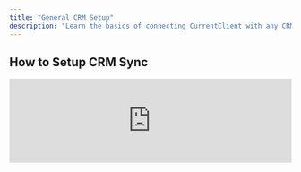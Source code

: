 ```yaml
---
title: "General CRM Setup"
description: "Learn the basics of connecting CurrentClient with any CRM system"
---
```


## How to Setup CRM Sync

<iframe 
  src="https://www.loom.com/embed/75b30c3bd6a943ab8659d1e468c57f16" 
  width="100%" 
  height={400}
  frameBorder={0} 
  allowFullScreen
/>

**Duration:** 2 minutes

Learn the fundamental steps for connecting CurrentClient with most CRM systems, including data mapping and sync configuration.

<Steps>
  <Step title="Prepare Your CRM">
    Ensure your CRM has the necessary API access and permissions
  </Step>
  <Step title="Configure Connection">
    Set up the integration in CurrentClient's settings
  </Step>
  <Step title="Map Data Fields">
    Define how contact information flows between systems
  </Step>
  <Step title="Test Integration">
    Verify the sync is working correctly with test data
  </Step>
</Steps>

## CRM Integration Benefits

<CardGroup cols={2}>
  <Card title="Unified Contact Data" icon="database">
    Keep contact information synchronized across both platforms
  </Card>
  <Card title="Activity Tracking" icon="activity">
    Log all communications and interactions automatically
  </Card>
  <Card title="Lead Management" icon="funnel">
    Streamline lead progression and follow-up processes
  </Card>
  <Card title="Reporting Sync" icon="chart-mixed">
    Combine communication data with sales pipeline metrics
  </Card>
</CardGroup>

## Pre-Integration Checklist

<Accordion title="CRM Preparation">
  **Before starting the integration:**
  - Verify you have admin access to your CRM
  - Clean up duplicate contacts in your CRM
  - Document your current contact fields and data structure
  - Ensure API access is enabled (may require upgraded plan)
  - Backup your CRM data before connecting
</Accordion>

<Accordion title="CurrentClient Preparation">
  **In your CurrentClient account:**
  - Complete phone registration and basic setup
  - Import and organize your current contacts
  - Set up your tag structure and custom fields
  - Configure basic notification preferences
</Accordion>

## Common CRM Connections

### Supported CRMs
- **Salesforce** - Full bidirectional sync available
- **HubSpot** - Contact and activity synchronization
- **Pipedrive** - Pipeline and contact management
- **Zoho CRM** - Complete integration suite
- **Microsoft Dynamics** - Enterprise-level integration
- **Custom CRMs** - API-based connections available

### Integration Types

<Info>
  **Sync Options:** Most CRM integrations offer both one-way and two-way synchronization. Two-way sync keeps both systems updated automatically.
</Info>

- **One-way Sync:** Data flows from CRM to CurrentClient only
- **Two-way Sync:** Data syncs in both directions automatically  
- **Scheduled Sync:** Updates occur at regular intervals
- **Real-time Sync:** Changes sync immediately when made

## Field Mapping Strategy

<Steps>
  <Step title="Identify Core Fields">
    Map essential fields like name, phone, email, and company
  </Step>
  <Step title="Custom Field Alignment">
    Align custom fields between both systems
  </Step>
  <Step title="Tag Mapping">
    Decide how CRM categories translate to CurrentClient tags
  </Step>
  <Step title="Date Field Handling">
    Configure how dates and timestamps are handled
  </Step>
</Steps>

## Integration Troubleshooting

<Accordion title="Common Sync Issues">
  **Duplicate Records:**
  - Set up duplicate detection rules in both systems
  - Use unique identifiers for matching records
  - Regularly clean up duplicates before syncing

  **Field Mismatches:**
  - Ensure data types match between systems
  - Check for character limits on text fields
  - Verify date formats are compatible

  **Permission Errors:**
  - Confirm API access is enabled in your CRM
  - Check that integration user has appropriate permissions
  - Verify CurrentClient has necessary access tokens
</Accordion>

## Best Practices

### Data Hygiene
- Clean up existing data before integration
- Establish consistent data entry standards
- Regular audits to maintain data quality
- Set up validation rules where possible

### Workflow Optimization
- Define which system is the "source of truth" for each data type
- Establish clear processes for data conflicts
- Train team members on integration workflows
- Monitor integration performance regularly

<Warning>
  **Integration Limits:** Some CRM integrations have API call limits or data volume restrictions. Review these limitations before setting up high-frequency sync schedules.
</Warning>

<Tip>
  **Success Tip:** Start with a basic integration using core fields, then gradually add complexity as you become comfortable with the sync process.
</Tip>